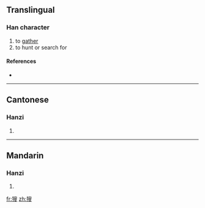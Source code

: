 ==Translingual==

===Han character===
{{Han char|rn=94|rad=犬|as=10|sn=13|four=4724<sub>7</sub>|canj=大竹竹X水 (KHHXE)}}

# to [[gather]]
# to hunt or search for

====References====
* {{Han ref|kx=0716.230|dkj=20588|dj=1128.110|hdz=21362.160|uh=7340|ud=29504|bh=DEAE|bd=57006}}

----

==Cantonese==

===Hanzi===
{{yue-hanzi|jyut=|y=sau2}}

# {{defn|Cantonese|sort=犬10}}

----

==Mandarin==

===Hanzi===
{{cmn-hanzi|pin=[[sōu]] ([[sou1]])|wg=sou<sup>1</sup>}}

# {{defn|Mandarin|sort=犬10}}

[[fr:獀]]
[[zh:獀]]